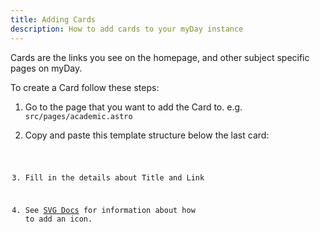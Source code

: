 ```yaml
---
title: Adding Cards
description: How to add cards to your myDay instance
---
```



Cards are the links you see on the homepage, and other subject specific pages on myDay.

To create a Card follow these steps:

<Steps>

1. Go to the page that you want to add the Card to. e.g. `src/pages/academic.astro`

2. Copy and paste this template structure below the last card:

    <Code code='<Card title=" " link=" " svg=" " />' lang="astro" title='src/pages/academic.astro' />

3. Fill in the details about Title and Link

4. See [SVG Docs](guides/svg) for information about how to add an icon.

</Steps>